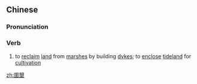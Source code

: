 ==Chinese==
{{zh-forms|s=围垦}}

===Pronunciation===
{{zh-pron
|m=wéikěn
|c=wai4 han2
|mn=qz,xm,zz:ûi-khún
|cat=v
}}

===Verb===
{{zh-verb}}

# to [[reclaim]] [[land]] from [[marsh]]es by building [[dyke]]s; to [[enclose]] [[tideland]] for [[cultivation]]

[[zh:圍墾]]